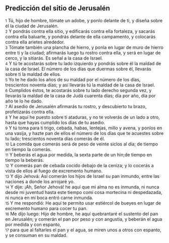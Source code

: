 == Predicción del sitio de Jerusalén ==

{{anchor|1}} <small>1</small> Tú, hijo de hombre, tómate un adobe, y ponlo delante de ti, y diseña sobre él la ciudad de Jerusalén.<br>
{{anchor|2}} <small>2</small> Y pondrás contra ella sitio, y edificarás contra ella fortaleza, y sacarás contra ella baluarte, y pondrás delante de ella campamento, y colocarás contra ella arietes alrededor.<br>
{{anchor|3}} <small>3</small> Tómate también una plancha de hierro, y ponla en lugar de muro de hierro entre ti y la ciudad; afirmarás luego tu rostro contra ella, y será en lugar de cerco, y la sitiarás. Es señal a la casa de Israel.<br>
{{anchor|4}} <small>4</small> Y tú te acostarás sobre tu lado izquierdo y pondrás sobre él la maldad de la casa de Israel. El número de los días que duermas sobre él, llevarás sobre ti la maldad de ellos.<br>
{{anchor|5}} <small>5</small> Yo te he dado los años de su maldad por el número de los días, trescientos noventa días; y así llevarás tú la maldad de la casa de Israel.<br>
{{anchor|6}} <small>6</small> Cumplidos éstos, te acostarás sobre tu lado derecho segunda vez, y llevarás la maldad de la casa de Judá cuarenta días; día por año, día por año te lo he dado.<br>
{{anchor|7}} <small>7</small> Al asedio de Jerusalén afirmarás tu rostro, y descubierto tu brazo, profetizarás contra ella.<br>
{{anchor|8}} <small>8</small> Y he aquí he puesto sobre ti ataduras, y no te volverás de un lado a otro, hasta que hayas cumplido los días de tu asedio.<br>
{{anchor|9}} <small>9</small> Y tú toma para ti trigo, cebada, habas, lentejas, millo y avena, y ponlos en una vasija, y hazte pan de ellos el número de los días que te acuestes sobre tu lado; trescientos noventa días comerás de él.<br>
{{anchor|10}} <small>10</small> La comida que comerás será de peso de veinte siclos al día; de tiempo en tiempo la comerás.<br>
{{anchor|11}} <small>11</small> Y beberás el agua por medida, la sexta parte de un hin;de tiempo en tiempo la beberás.<br>
{{anchor|12}} <small>12</small> Y comerás pan de cebada cocido debajo de la ceniza; y lo cocerás a vista de ellos al fuego de excremento humano.<br>
{{anchor|13}} <small>13</small> Y dijo Jehová: Así comerán los hijos de Israel su pan inmundo, entre las naciones a donde los arrojaré yo.<br>
{{anchor|14}} <small>14</small> Y dije: ¡Ah, Señor Jehová! he aquí que mi alma no es inmunda, ni nunca desde mi juventud hasta este tiempo comí cosa mortecina ni despedazada, ni nunca en mi boca entró carne inmunda.<br>
{{anchor|15}} <small>15</small> Y me respondió: He aquí te permito usar estiércol de bueyes en lugar de excremento humano para cocer tu pan.<br>
{{anchor|16}} <small>16</small> Me dijo luego: Hijo de hombre, he aquí quebrantaré el sustento del pan en Jerusalén; y comerán el pan por peso y con angustia, y beberán el agua por medida y con espanto,<br>
{{anchor|17}} <small>17</small> para que al faltarles el pan y el agua, se miren unos a otros con espanto, y se consuman en su maldad.<br>
